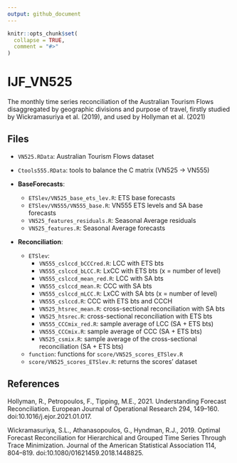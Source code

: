 ```yaml
---
output: github_document
---
```


<!-- README.md is generated from README.Rmd. Please edit that file -->

```r
knitr::opts_chunk$set(
  collapse = TRUE,
  comment = "#>"
)
```

# IJF_VN525

<!-- badges: start -->
<!-- badges: end -->


<!-- badges: start -->
<!-- badges: end -->

The monthly time series reconciliation of the Australian Tourism Flows disaggregated by geographic divisions and purpose of travel, firstly studied by Wickramasuriya et al. (2019), and used by Hollyman et al. (2021)

## Files

* `VN525.RData`: Australian Tourism Flows dataset
* `Ctools555.RData`: tools to balance the C matrix (VN525 -> VN555)

* **BaseForecasts**: 
  - `ETSlev/VN525_base_ets_lev.R`: ETS base forecasts
  - `ETSlev/VN555/VN555_base.R`: VN555 ETS levels and SA base forecasts
  - `VN525_features_residuals.R`: Seasonal Average residuals
  - `VN525_features.R`: Seasonal Average forecasts

* **Reconciliation**: 
  - `ETSlev`:
    * `VN555_cslccd_bCCCred.R`: LCC with ETS bts
    * `VN555_cslccd_bLCC.R`: LxCC with ETS bts (x = number of level)
    * `VN555_cslccd_mean_red.R`: LCC with SA bts
    * `VN555_cslccd_mean.R`: CCC with SA bts
    * `VN555_cslccd_mLCC.R`: LxCC with SA bts (x = number of level)
    * `VN555_cslccd.R`: CCC with ETS bts and CCCH
    * `VN525_htsrec_mean.R`: cross-sectional reconciliation with SA bts
    * `VN525_htsrec.R`: cross-sectional reconciliation with ETS bts
    * `VN555_CCCmix_red.R`: sample average of LCC (SA + ETS bts)
    * `VN555_CCCmix.R`: sample average of CCC (SA + ETS bts)
    * `VN525_csmix.R`: sample average of the cross-sectional reconciliation (SA + ETS bts)
  - `function`: functions for `score/VN525_scores_ETSlev.R` 
  - `score/VN525_scores_ETSlev.R`: returns the scores' dataset

## References

Hollyman, R., Petropoulos, F., Tipping, M.E., 2021. Understanding Forecast Reconciliation. European
Journal of Operational Research 294, 149–160. doi:10.1016/j.ejor.2021.01.017.

Wickramasuriya, S.L., Athanasopoulos, G., Hyndman, R.J., 2019. Optimal Forecast Reconciliation for
Hierarchical and Grouped Time Series Through Trace Minimization. Journal of the American Statistical
Association 114, 804–819. doi:10.1080/01621459.2018.1448825.